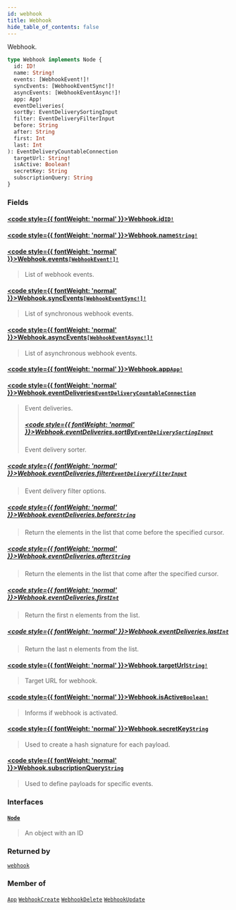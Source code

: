 ```yaml
---
id: webhook
title: Webhook
hide_table_of_contents: false
---
```








Webhook.

```graphql
type Webhook implements Node {
  id: ID!
  name: String!
  events: [WebhookEvent!]!
  syncEvents: [WebhookEventSync!]!
  asyncEvents: [WebhookEventAsync!]!
  app: App!
  eventDeliveries(
  sortBy: EventDeliverySortingInput
  filter: EventDeliveryFilterInput
  before: String
  after: String
  first: Int
  last: Int
): EventDeliveryCountableConnection
  targetUrl: String!
  isActive: Boolean!
  secretKey: String
  subscriptionQuery: String
}
```


### Fields

#### [<code style={{ fontWeight: 'normal' }}>Webhook.<b>id</b></code>](#)<Bullet />[`ID!`](../../../developer/api-reference/scalars/id) <Badge class="secondary" text="non-null"/> <Badge class="secondary" text="scalar"/>
> 
> 

#### [<code style={{ fontWeight: 'normal' }}>Webhook.<b>name</b></code>](#)<Bullet />[`String!`](../../../developer/api-reference/scalars/string) <Badge class="secondary" text="non-null"/> <Badge class="secondary" text="scalar"/>
> 
> 

#### [<code style={{ fontWeight: 'normal' }}>Webhook.<b>events</b></code>](#)<Bullet />[`[WebhookEvent!]!`](../../../developer/api-reference/objects/webhook-event) <Badge class="secondary" text="non-null"/> <Badge class="secondary" text="object"/>
> List of webhook events.
> 

#### [<code style={{ fontWeight: 'normal' }}>Webhook.<b>syncEvents</b></code>](#)<Bullet />[`[WebhookEventSync!]!`](../../../developer/api-reference/objects/webhook-event-sync) <Badge class="secondary" text="non-null"/> <Badge class="secondary" text="object"/>
> List of synchronous webhook events.
> 

#### [<code style={{ fontWeight: 'normal' }}>Webhook.<b>asyncEvents</b></code>](#)<Bullet />[`[WebhookEventAsync!]!`](../../../developer/api-reference/objects/webhook-event-async) <Badge class="secondary" text="non-null"/> <Badge class="secondary" text="object"/>
> List of asynchronous webhook events.
> 

#### [<code style={{ fontWeight: 'normal' }}>Webhook.<b>app</b></code>](#)<Bullet />[`App!`](../../../developer/api-reference/objects/app) <Badge class="secondary" text="non-null"/> <Badge class="secondary" text="object"/>
> 
> 

#### [<code style={{ fontWeight: 'normal' }}>Webhook.<b>eventDeliveries</b></code>](#)<Bullet />[`EventDeliveryCountableConnection`](../../../developer/api-reference/objects/event-delivery-countable-connection) <Badge class="secondary" text="object"/>
> Event deliveries.
> ##### [<code style={{ fontWeight: 'normal' }}>Webhook.eventDeliveries.<b>sortBy</b></code>](#)<Bullet />[`EventDeliverySortingInput`](../../../developer/api-reference/inputs/event-delivery-sorting-input) <Badge class="secondary" text="input"/>
> Event delivery sorter.
> 

##### [<code style={{ fontWeight: 'normal' }}>Webhook.eventDeliveries.<b>filter</b></code>](#)<Bullet />[`EventDeliveryFilterInput`](../../../developer/api-reference/inputs/event-delivery-filter-input) <Badge class="secondary" text="input"/>
> Event delivery filter options.
> 

##### [<code style={{ fontWeight: 'normal' }}>Webhook.eventDeliveries.<b>before</b></code>](#)<Bullet />[`String`](../../../developer/api-reference/scalars/string) <Badge class="secondary" text="scalar"/>
> Return the elements in the list that come before the specified cursor.
> 

##### [<code style={{ fontWeight: 'normal' }}>Webhook.eventDeliveries.<b>after</b></code>](#)<Bullet />[`String`](../../../developer/api-reference/scalars/string) <Badge class="secondary" text="scalar"/>
> Return the elements in the list that come after the specified cursor.
> 

##### [<code style={{ fontWeight: 'normal' }}>Webhook.eventDeliveries.<b>first</b></code>](#)<Bullet />[`Int`](../../../developer/api-reference/scalars/int) <Badge class="secondary" text="scalar"/>
> Return the first n elements from the list.
> 

##### [<code style={{ fontWeight: 'normal' }}>Webhook.eventDeliveries.<b>last</b></code>](#)<Bullet />[`Int`](../../../developer/api-reference/scalars/int) <Badge class="secondary" text="scalar"/>
> Return the last n elements from the list.
> 

#### [<code style={{ fontWeight: 'normal' }}>Webhook.<b>targetUrl</b></code>](#)<Bullet />[`String!`](../../../developer/api-reference/scalars/string) <Badge class="secondary" text="non-null"/> <Badge class="secondary" text="scalar"/>
> Target URL for webhook.
> 

#### [<code style={{ fontWeight: 'normal' }}>Webhook.<b>isActive</b></code>](#)<Bullet />[`Boolean!`](../../../developer/api-reference/scalars/boolean) <Badge class="secondary" text="non-null"/> <Badge class="secondary" text="scalar"/>
> Informs if webhook is activated.
> 

#### [<code style={{ fontWeight: 'normal' }}>Webhook.<b>secretKey</b></code>](#)<Bullet />[`String`](../../../developer/api-reference/scalars/string) <Badge class="secondary" text="scalar"/>
> Used to create a hash signature for each payload.
> 

#### [<code style={{ fontWeight: 'normal' }}>Webhook.<b>subscriptionQuery</b></code>](#)<Bullet />[`String`](../../../developer/api-reference/scalars/string) <Badge class="secondary" text="scalar"/>
> Used to define payloads for specific events.
> 

### Interfaces

#### [`Node`](../../../developer/api-reference/interfaces/node) <Badge class="secondary" text="interface"/>
> An object with an ID
> 



### Returned by

[`webhook`](../../../developer/api-reference/queries/webhook)  <Badge class="secondary" text="query"/>

### Member of

[`App`](../../../developer/api-reference/objects/app)  <Badge class="secondary" text="object"/><Bullet />[`WebhookCreate`](../../../developer/api-reference/objects/webhook-create)  <Badge class="secondary" text="object"/><Bullet />[`WebhookDelete`](../../../developer/api-reference/objects/webhook-delete)  <Badge class="secondary" text="object"/><Bullet />[`WebhookUpdate`](../../../developer/api-reference/objects/webhook-update)  <Badge class="secondary" text="object"/>



